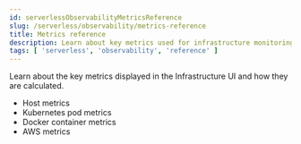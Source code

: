 ```yaml
---
id: serverlessObservabilityMetricsReference
slug: /serverless/observability/metrics-reference
title: Metrics reference
description: Learn about key metrics used for infrastructure monitoring.
tags: [ 'serverless', 'observability', 'reference' ]
---
```


<div id="metrics-reference"></div>

Learn about the key metrics displayed in the Infrastructure UI and how they
are calculated.

* <DocLink id="serverlessObservabilityHostMetrics">Host metrics</DocLink>
* <DocLink id="serverlessObservabilityKubernetesPodMetrics">Kubernetes pod metrics</DocLink>
* <DocLink id="serverlessObservabilityDockerContainerMetrics">Docker container metrics</DocLink>
* <DocLink id="serverlessObservabilityAwsMetrics">AWS metrics</DocLink>